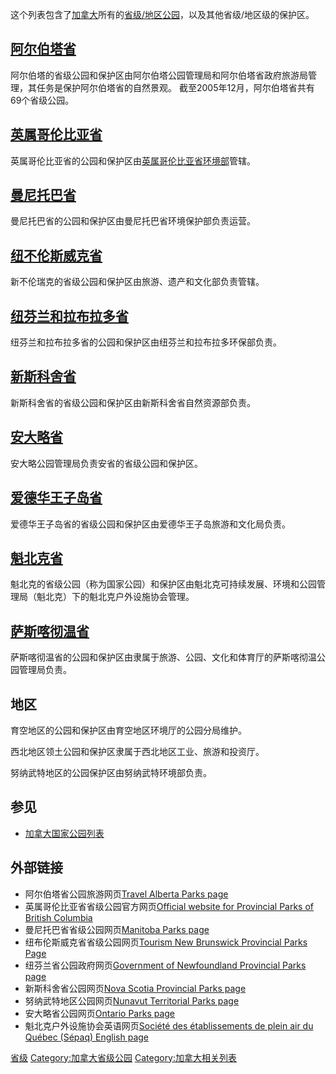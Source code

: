 {{expand|time=2017-01-19T01:12:47+00:00}}
这个列表包含了[[加拿大|加拿大]]所有的[[省级公园|省级/地区公园]]，以及其他省级/地区级的保护区。


==[[阿尔伯塔省|阿尔伯塔省]]==
阿尔伯塔的省级公园和保护区由阿尔伯塔公园管理局和阿尔伯塔省政府旅游局管理，其任务是保护阿尔伯塔省的自然景观。 截至2005年12月，阿尔伯塔省共有69个省级公园。
{{主条目|阿尔伯塔省保护区列表}}

==[[英属哥伦比亚省|英属哥伦比亚省]]==
英属哥伦比亚省的公园和保护区由[[英属哥伦比亚省环境部|英属哥伦比亚省环境部]]管辖。
{{主条目|英属哥伦比亚省保护区列表}}

==[[曼尼托巴省|曼尼托巴省]]==

曼尼托巴省的公园和保护区由曼尼托巴省环境保护部负责运营。
{{主条目|曼尼托巴保护区列表}}

==[[纽不伦斯威克省|纽不伦斯威克省]]==
新不伦瑞克的省级公园和保护区由旅游、遗产和文化部负责管辖。
{{主条目|新不伦瑞克保护区列表}}

==[[纽芬兰和拉布拉多省|纽芬兰和拉布拉多省]]==

纽芬兰和拉布拉多省的公园和保护区由纽芬兰和拉布拉多环保部负责。

{{主条目|纽芬兰和拉布拉多省保护区列表}}

==[[新斯科舍省|新斯科舍省]]==

新斯科舍省的省级公园和保护区由新斯科舍省自然资源部负责。

{{主条目|新斯科舍省保护区列表}}

==[[安大略省|安大略省]]==
安大略公园管理局负责安省的省级公园和保护区。
{{主条目|安大略省保护区列表}}

==[[爱德华王子岛省|爱德华王子岛省]]==

爱德华王子岛省的省级公园和保护区由爱德华王子岛旅游和文化局负责。

{{主条目|爱德华王子岛省保护区列表}}

==[[魁北克省|魁北克省]]==

魁北克的省级公园（称为国家公园）和保护区由魁北克可持续发展、环境和公园管理局（魁北克）下的魁北克户外设施协会管理。

{{主条目|魁北克省保护区列表}}

==[[萨斯喀彻温省|萨斯喀彻温省]]==
萨斯喀彻温省的公园和保护区由隶属于旅游、公园、文化和体育厅的萨斯喀彻温公园管理局负责。
{{主条目|萨斯喀彻温保护区列表}}

==地区==
{{参见|育空地区保护区列表|西北地区保护区列表|努纳武特地区保护区列表}}
育空地区的公园和保护区由育空地区环境厅的公园分局维护。

西北地区领土公园和保护区隶属于西北地区工业、旅游和投资厅。

努纳武特地区的公园保护区由努纳武特环境部负责。

==参见==
{{Portal|加拿大地理}}
*[[加拿大国家公园列表|加拿大国家公园列表]]

==外部链接==
*阿尔伯塔省公园旅游网页[https://web.archive.org/web/20041014220122/http://travelalberta.com/content/parks/ Travel Alberta Parks page] 
*英属哥伦比亚省省级公园官方网页[http://www.env.gov.bc.ca/bcparks/ Official website for Provincial Parks of British Columbia]{{Wayback|url=http://www.env.gov.bc.ca/bcparks/ |date=20170121095141 }} 
*曼尼托巴省省级公园网页[http://www.gov.mb.ca/conservation/parks Manitoba Parks page]{{Wayback|url=http://www.gov.mb.ca/conservation/parks |date=20161029040127 }}
*纽布伦斯威克省省级公园网页[https://web.archive.org/web/20121015161230/http://tourismnewbrunswick.ca/FilterSearchResults.aspx?t=1836E536-0AF5-48FD-91BC-23352AC6295C&p=11A7480D-00C7-4905-8C92-05E5E30208F6 Tourism New Brunswick Provincial Parks Page]
*纽芬兰省公园政府网页[https://web.archive.org/web/20040907004131/http://www.gov.nf.ca/Parks%26Reserves/provparks.htm Government of Newfoundland Provincial Parks page]
*新斯科舍省公园网页[http://parks.gov.ns.ca Nova Scotia Provincial Parks page]{{Wayback|url=http://parks.gov.ns.ca/ |date=20060209040424 }}
*努纳武特地区公园网页[https://www.webcitation.org/64wYQmjqK?url=http://www.nunavutparks.com/ Nunavut Territorial Parks page]
*安大略省公园网页[http://www.ontarioparks.com Ontario Parks page]{{Wayback|url=http://www.ontarioparks.com/ |date=20200902124307 }}
*魁北克户外设施协会英语网页[http://sepaq.com/En Société des établissements de plein air du Québec (Sépaq) English page]{{Wayback|url=http://sepaq.com/En |date=20081122015719 }}

{{DEFAULTSORT:加拿大省级公园列表}}
[[Category:加拿大保护区列表|省级]]
[[Category:加拿大省级公园|Category:加拿大省级公园]]
[[Category:加拿大相关列表|Category:加拿大相关列表]]